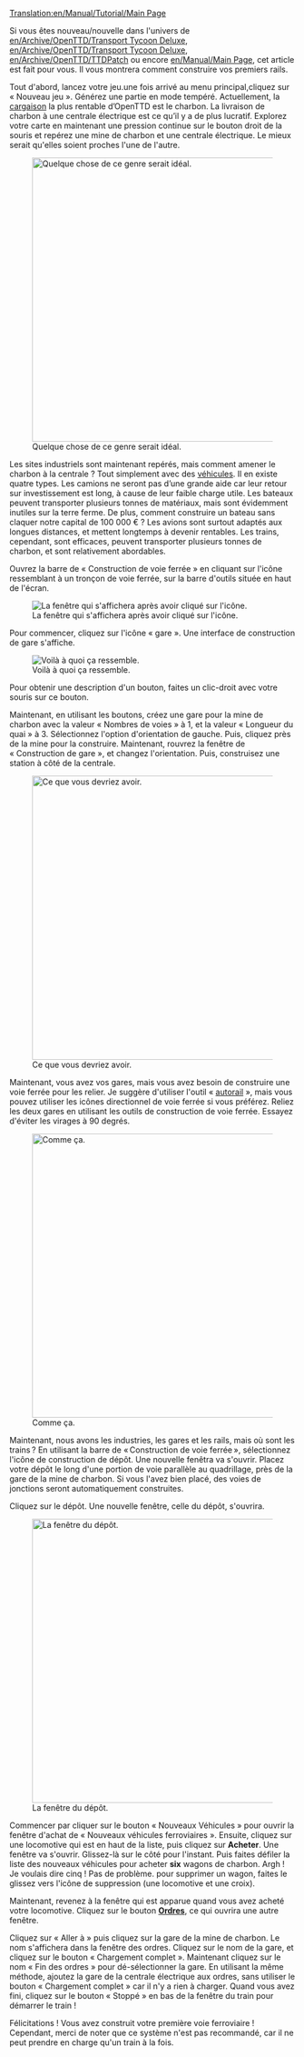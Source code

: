 [[Translation:en/Manual/Tutorial/Main Page]]
{{en/Manual/Tutorial}}

Si vous êtes nouveau/nouvelle dans l'univers de [[en/Archive/OpenTTD/Transport Tycoon Deluxe]], [[en/Archive/OpenTTD/Transport Tycoon Deluxe]], [[en/Archive/OpenTTD/TTDPatch]] ou encore [[en/Manual/Main Page]], cet article est fait pour vous. Il vous montrera comment construire vos premiers rails.

Tout d'abord, lancez votre jeu.une fois arrivé au menu principal,cliquez sur « Nouveau jeu ». Générez une partie en mode tempéré. Actuellement, la [[fr/Manual/Cargaison|cargaison]] la plus rentable d’OpenTTD est le charbon. La livraison de charbon à une centrale électrique est ce qu’il y a de plus lucratif. Explorez votre carte en maintenant une pression continue sur le bouton droit de la souris et repérez une mine de charbon et une centrale électrique. Le mieux serait qu'elles soient proches l'une de l'autre.

[[File:en/Manual/Tutorial/Tutorial1.png|thumb|500px|center|Quelque chose de ce genre serait idéal.]]

Les sites industriels sont maintenant repérés, mais comment amener le charbon à la centrale ? Tout simplement avec des [[fr/Manual/Véhicules|véhicules]]. Il en existe quatre types. Les camions ne seront pas d’une grande aide car leur retour sur investissement est long, à cause de leur faible charge utile. Les bateaux peuvent transporter plusieurs tonnes de matériaux, mais sont évidemment inutiles sur la terre ferme. De plus, comment construire un bateau sans claquer notre capital de 100 000 € ? Les avions sont surtout adaptés aux longues distances, et mettent longtemps à devenir rentables. Les trains, cependant, sont efficaces, peuvent transporter plusieurs tonnes de charbon, et sont relativement abordables.

Ouvrez la barre de « Construction de voie ferrée » en cliquant sur l'icône ressemblant à un tronçon de voie ferrée, sur la barre d'outils située en haut de l'écran.

[[File:fr/Manual/Railroad Construction.png|center|La fenêtre qui s'affichera après avoir cliqué sur l'icône.]]

Pour commencer, cliquez sur l'icône « gare ». Une interface de construction de gare s'affiche.

[[File:fr/Manual/Tutorial/Stationgui.png|center|frame|Voilà à quoi ça ressemble.]]

Pour obtenir une description d'un bouton, faites un clic-droit avec votre souris sur ce bouton.

Maintenant, en utilisant les boutons, créez une gare pour la mine de charbon avec la valeur « Nombres de voies » à 1, et la valeur « Longueur du quai » à 3. Sélectionnez l'option d'orientation de gauche. Puis, cliquez près de la mine pour la construire. Maintenant, rouvrez la fenêtre de « Construction de gare », et changez l'orientation. Puis, construisez une station à côté de la centrale.

[[File:en/Manual/Tutorial/Tutorial2.png|thumb|500px|center|Ce que vous devriez avoir.]]

Maintenant, vous avez vos gares, mais vous avez besoin de construire une voie ferrée pour les relier. Je suggère d'utiliser l'outil « [[fr/Archive/Manual/Autorail|autorail]] », mais vous pouvez utiliser les icônes directionnel de voie ferrée si vous préférez. Reliez les deux gares en utilisant les outils de construction de voie ferrée. Essayez d'éviter les virages à 90 degrés.

[[File:en/Manual/Tutorial/Tutorial3.png|thumb|500px|center|Comme ça.]]

Maintenant, nous avons les industries, les gares et les rails, mais où sont les trains ? En utilisant la barre de « Construction de voie ferrée », sélectionnez l'icône de construction de dépôt. Une nouvelle fenêtra va s'ouvrir. Placez votre dépôt le long d'une portion de voie parallèle au quadrillage, près de la gare de la mine de charbon. Si vous l'avez bien placé, des voies de jonctions seront automatiquement construites.

Cliquez sur le dépôt. Une nouvelle fenêtre, celle du dépôt, s'ouvrira.

[[File:fr/Manual/Tutorial/Tutorial4.png|thumb|500px|center|La fenêtre du dépôt.]]

Commencer par cliquer sur le bouton « Nouveaux Véhicules » pour ouvrir la fenêtre d'achat de « Nouveaux véhicules ferroviaires ». Ensuite, cliquez sur une locomotive qui est en haut de la liste, puis cliquez sur '''Acheter'''. Une fenêtre va s'ouvrir. Glissez-là sur le côté pour l'instant. Puis faites défiler la liste des nouveaux véhicules pour acheter '''six''' wagons de charbon. Argh ! Je voulais dire cinq ! Pas de problème. pour supprimer un wagon, faites le glissez vers l'icône de suppression (une locomotive et une croix). 

Maintenant, revenez à la fenêtre qui est apparue quand vous avez acheté votre locomotive. Cliquez sur le bouton '''[[fr/Manual/Ordres|Ordres]]''', ce qui ouvrira une autre fenêtre.

Cliquez sur « Aller à » puis cliquez sur la gare de la mine de charbon. Le nom s'affichera dans la fenêtre des ordres. Cliquez sur le nom de la gare, et cliquez sur le bouton « Chargement complet ». Maintenant cliquez sur le nom « Fin des ordres » pour dé-sélectionner la gare. En utilisant la même méthode, ajoutez la gare de la centrale électrique aux ordres, sans utiliser le bouton « Chargement complet » car il n'y a rien à charger. Quand vous avez fini, cliquez sur le bouton « Stoppé » en bas de la fenêtre du train pour démarrer le train !

Félicitations ! Vous avez construit votre première voie ferroviaire ! Cependant, merci de noter que ce système n'est pas recommandé, car il ne peut prendre en charge qu'un train à la fois.
